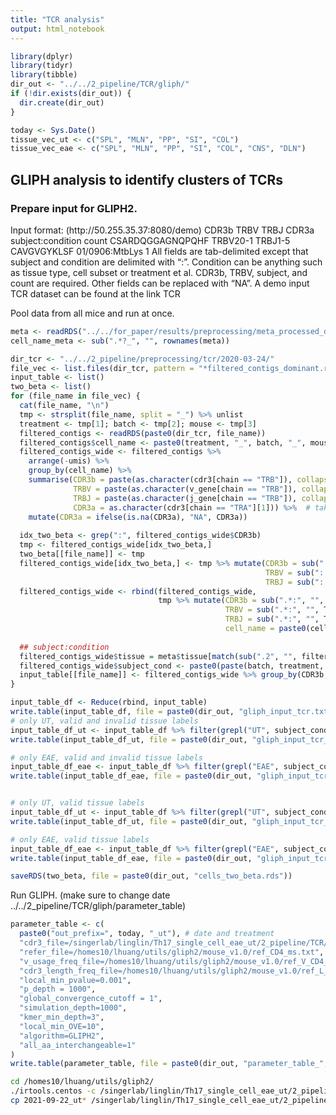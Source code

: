 ```yaml
---
title: "TCR analysis"
output: html_notebook
---
```


```r
library(dplyr)
library(tidyr)
library(tibble)
dir_out <- "../../2_pipeline/TCR/gliph/"
if (!dir.exists(dir_out)) {
  dir.create(dir_out)
}

today <- Sys.Date()
tissue_vec_ut <- c("SPL", "MLN", "PP", "SI", "COL")
tissue_vec_eae <- c("SPL", "MLN", "PP", "SI", "COL", "CNS", "DLN")
```


## GLIPH analysis to identify clusters of TCRs

### Prepare input for GLIPH2.

Input format: (http://50.255.35.37:8080/demo)
CDR3b  TRBV  TRBJ  CDR3a  subject:condition count
CSARDQGGAGNQPQHF	TRBV20-1	TRBJ1-5	CAVGVGYKLSF	01/0906:MtbLys	1
All fields are tab-delimited except that subject and condition are delimited with ":". Condition can be anything such as tissue type, cell subset or treatment et al. CDR3b, TRBV, subject, and count are required. Other fields can be replaced with "NA". A demo input TCR dataset can be found at the link TCR

Pool data from all mice and run at once.
```r
meta <- readRDS("../../for_paper/results/preprocessing/meta_processed_dominant_TCR_2020-03-24.rds")
cell_name_meta <- sub(".*?_", "", rownames(meta))

dir_tcr <- "../../2_pipeline/preprocessing/tcr/2020-03-24/"
file_vec <- list.files(dir_tcr, pattern = "*filtered_contigs_dominant.rds")
input_table <- list()
two_beta <- list()
for (file_name in file_vec) {
  cat(file_name, "\n")
  tmp <- strsplit(file_name, split = "_") %>% unlist
  treatment <- tmp[1]; batch <- tmp[2]; mouse <- tmp[3]
  filtered_contigs <- readRDS(paste0(dir_tcr, file_name))
  filtered_contigs$cell_name <- paste0(treatment, "_", batch, "_", mouse, "_", sub("-.*", "", as.character(filtered_contigs$barcode)))
  filtered_contigs_wide <- filtered_contigs %>% 
    arrange(-umis) %>% 
    group_by(cell_name) %>% 
    summarise(CDR3b = paste(as.character(cdr3[chain == "TRB"]), collapse = ":"),
              TRBV = paste(as.character(v_gene[chain == "TRB"]), collapse = ":"),
              TRBJ = paste(as.character(j_gene[chain == "TRB"]), collapse = ":"),
              CDR3a = as.character(cdr3[chain == "TRA"][1])) %>%  # take the first one since GLIPH only uses beta chain.
    mutate(CDR3a = ifelse(is.na(CDR3a), "NA", CDR3a))
  
  idx_two_beta <- grep(":", filtered_contigs_wide$CDR3b)
  tmp <- filtered_contigs_wide[idx_two_beta,]
  two_beta[[file_name]] <- tmp
  filtered_contigs_wide[idx_two_beta,] <- tmp %>% mutate(CDR3b = sub(":.*", "", CDR3b),
                                                         TRBV = sub(":.*", "", TRBV),
                                                         TRBJ = sub(":.*", "", TRBJ))
  filtered_contigs_wide <- rbind(filtered_contigs_wide, 
                                 tmp %>% mutate(CDR3b = sub(".*:", "", CDR3b),
                                                TRBV = sub(".*:", "", TRBV),
                                                TRBJ = sub(".*:", "", TRBJ),
                                                cell_name = paste0(cell_name, ".2")))
  
  ## subject:condition
  filtered_contigs_wide$tissue = meta$tissue[match(sub(".2", "", filtered_contigs_wide$cell_name), cell_name_meta)]
  filtered_contigs_wide$subject_cond <- paste0(paste(batch, treatment, mouse, sep = "_"), ":", filtered_contigs_wide$tissue)
  input_table[[file_name]] <- filtered_contigs_wide %>% group_by(CDR3b, TRBV, TRBJ, CDR3a, subject_cond) %>% tally(name = "count")
}

input_table_df <- Reduce(rbind, input_table)
write.table(input_table_df, file = paste0(dir_out, "gliph_input_tcr.txt"), sep = "\t", quote = F, col.names = F, row.names = F)
# only UT, valid and invalid tissue labels
input_table_df_ut <- input_table_df %>% filter(grepl("UT", subject_cond))
write.table(input_table_df_ut, file = paste0(dir_out, "gliph_input_tcr_ut.txt"), sep = "\t", quote = F, col.names = F, row.names = F)

# only EAE, valid and invalid tissue labels
input_table_df_eae <- input_table_df %>% filter(grepl("EAE", subject_cond))
write.table(input_table_df_eae, file = paste0(dir_out, "gliph_input_tcr_eae.txt"), sep = "\t", quote = F, col.names = F, row.names = F)


# only UT, valid tissue labels
input_table_df_ut <- input_table_df %>% filter(grepl("UT", subject_cond), !grepl("NA", subject_cond))
write.table(input_table_df_ut, file = paste0(dir_out, "gliph_input_tcr_ut_valid.txt"), sep = "\t", quote = F, col.names = F, row.names = F)

# only EAE, valid tissue labels
input_table_df_eae <- input_table_df %>% filter(grepl("EAE", subject_cond), !grepl("NA", subject_cond))
write.table(input_table_df_eae, file = paste0(dir_out, "gliph_input_tcr_eae_valid.txt"), sep = "\t", quote = F, col.names = F, row.names = F)

saveRDS(two_beta, file = paste0(dir_out, "cells_two_beta.rds"))
```


Run GLIPH. (make sure to change date ../../2_pipeline/TCR/gliph/parameter_table)

```r
parameter_table <- c(
  paste0("out_prefix=", today, "_ut"), # date and treatment
  "cdr3_file=/singerlab/linglin/Th17_single_cell_eae_ut/2_pipeline/TCR/gliph/gliph_input_tcr_ut.txt", # treatment
  "refer_file=/homes10/lhuang/utils/gliph2/mouse_v1.0/ref_CD4_ms.txt",
  "v_usage_freq_file=/homes10/lhuang/utils/gliph2/mouse_v1.0/ref_V_CD4_ms.txt",
  "cdr3_length_freq_file=/homes10/lhuang/utils/gliph2/mouse_v1.0/ref_L_CD4_ms.txt",
  "local_min_pvalue=0.001",
  "p_depth = 1000",
  "global_convergence_cutoff = 1",
  "simulation_depth=1000",
  "kmer_min_depth=3",
  "local_min_OVE=10",
  "algorithm=GLIPH2",
  "all_aa_interchangeable=1"
)
write.table(parameter_table, file = paste0(dir_out, "parameter_table_", today, ".txt"), sep = "\n", quote = F, col.names = F, row.names = F)
```


```bash
cd /homes10/lhuang/utils/gliph2/
./irtools.centos -c /singerlab/linglin/Th17_single_cell_eae_ut/2_pipeline/TCR/gliph/parameter_table_2021-09-22.txt
cp 2021-09-22_ut* /singerlab/linglin/Th17_single_cell_eae_ut/2_pipeline/TCR/gliph/
```


